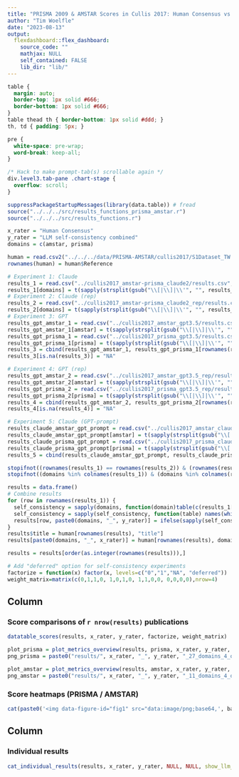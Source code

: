 ```yaml
---
title: "PRISMA 2009 & AMSTAR Scores in Cullis 2017: Human Consensus vs LLM - self-consistency combined across all 5 experiments"
author: "Tim Woelfle"
date: "2023-08-13"
output: 
  flexdashboard::flex_dashboard:
    source_code: ""
    mathjax: NULL
    self_contained: FALSE
    lib_dir: "lib/"
---
```


```css
table {
  margin: auto;
  border-top: 1px solid #666;
  border-bottom: 1px solid #666;
}
table thead th { border-bottom: 1px solid #ddd; }
th, td { padding: 5px; }

pre {
  white-space: pre-wrap;
  word-break: keep-all;
}

/* Hack to make prompt-tab(s) scrollable again */
div.level3.tab-pane .chart-stage {
  overflow: scroll;
}
```

```r
suppressPackageStartupMessages(library(data.table)) # fread
source("../../../src/results_functions_prisma_amstar.r")
source("../../../src/results_functions.r")

x_rater = "Human Consensus"
y_rater = "LLM self-consistency combined"
domains = c(amstar, prisma)

human = read.csv2("../../../data/PRISMA-AMSTAR/cullis2017/S1Dataset_TW.csv", na.strings = NULL)
rownames(human) = human$Reference

# Experiment 1: Claude
results_1 = read.csv("../cullis2017_amstar-prisma_claude2/results.csv", row.names = 1, na.strings = NULL)
results_1[domains] = t(sapply(strsplit(gsub("\\[|\\]|\\'", "", results_1$llm_scores), ", ", fixed=T), as.character))
# Experiment 2: Claude (rep)
results_2 = read.csv("../cullis2017_amstar-prisma_claude2_rep/results.csv", row.names = 1, na.strings = NULL)
results_2[domains] = t(sapply(strsplit(gsub("\\[|\\]|\\'", "", results_2$llm_scores), ", ", fixed=T), as.character))
# Experiment 3: GPT
results_gpt_amstar_1 = read.csv("../cullis2017_amstar_gpt3.5/results.csv", row.names = 1, na.strings = NULL)
results_gpt_amstar_1[amstar] = t(sapply(strsplit(gsub("\\[|\\]|\\'", "", results_gpt_amstar_1$llm_scores), ", ", fixed=T), as.character))
results_gpt_prisma_1 = read.csv("../cullis2017_prisma_gpt3.5/results.csv", row.names = 1, na.strings = NULL)
results_gpt_prisma_1[prisma] = t(sapply(strsplit(gsub("\\[|\\]|\\'", "", results_gpt_prisma_1$llm_scores), ", ", fixed=T), as.character))
results_3 = cbind(results_gpt_amstar_1, results_gpt_prisma_1[rownames(results_gpt_amstar_1),])
results_3[is.na(results_3)] = "NA"

# Experiment 4: GPT (rep)
results_gpt_amstar_2 = read.csv("../cullis2017_amstar_gpt3.5_rep/results.csv", row.names = 1, na.strings = NULL)
results_gpt_amstar_2[amstar] = t(sapply(strsplit(gsub("\\[|\\]|\\'", "", results_gpt_amstar_2$llm_scores), ", ", fixed=T), as.character))
results_gpt_prisma_2 = read.csv("../cullis2017_prisma_gpt3.5_rep/results.csv", row.names = 1, na.strings = NULL)
results_gpt_prisma_2[prisma] = t(sapply(strsplit(gsub("\\[|\\]|\\'", "", results_gpt_prisma_2$llm_scores), ", ", fixed=T), as.character))
results_4 = cbind(results_gpt_amstar_2, results_gpt_prisma_2[rownames(results_gpt_amstar_2),])
results_4[is.na(results_4)] = "NA"

# Experiment 5: Claude (GPT-prompt)
results_claude_amstar_gpt_prompt = read.csv("../cullis2017_amstar_claude2/results.csv", row.names = 1, na.strings = NULL)
results_claude_amstar_gpt_prompt[amstar] = t(sapply(strsplit(gsub("\\[|\\]|\\'", "", results_claude_amstar_gpt_prompt$llm_scores), ", ", fixed=T), as.character))
results_claude_prisma_gpt_prompt = read.csv("../cullis2017_prisma_claude2/results.csv", row.names = 1, na.strings = NULL)
results_claude_prisma_gpt_prompt[prisma] = t(sapply(strsplit(gsub("\\[|\\]|\\'", "", results_claude_prisma_gpt_prompt$llm_scores), ", ", fixed=T), as.character))
results_5 = cbind(results_claude_amstar_gpt_prompt, results_claude_prisma_gpt_prompt[rownames(results_claude_amstar_gpt_prompt),])

stopifnot((rownames(results_1) == rownames(results_2)) & (rownames(results_1) == rownames(results_3)) & (rownames(results_1) == rownames(results_4)) & (rownames(results_1) == rownames(results_5)))
stopifnot((domains %in% colnames(results_1)) & (domains %in% colnames(results_2)) & (domains %in% colnames(results_3)) & (domains %in% colnames(results_4)) & (domains %in% colnames(results_5)))

results = data.frame()
# Combine results
for (row in rownames(results_1)) {
  self_consistency = sapply(domains, function(domain)table(c(results_1[row, domain], results_2[row, domain], results_3[row, domain], results_4[row, domain], results_5[row, domain])))
  self_consistency = sapply(self_consistency, function(table) names(which(table==5)))
  results[row, paste0(domains, "_", y_rater)] = ifelse(sapply(self_consistency, length), self_consistency, "deferred")
}
results$title = human[rownames(results), "title"]
results[paste0(domains, "_", x_rater)] = human[rownames(results), domains]

results = results[order(as.integer(rownames(results))),]

# Add "deferred" option for self-consistency experiments
factorize = function(x) factor(x, levels=c("0","1","NA", "deferred"))
weight_matrix=matrix(c(0,1,1,0, 1,0,1,0, 1,1,0,0, 0,0,0,0),nrow=4)
```

Column {data-width=55}
-------------------------------------

### Score comparisons of `r nrow(results)` publications

```r
datatable_scores(results, x_rater, y_rater, factorize, weight_matrix)
```

```r
plot_prisma = plot_metrics_overview(results, prisma, x_rater, y_rater, factorize, weight_matrix, nrow=6, ncol=5)
png_prisma = paste0("results/", x_rater, "_", y_rater, "_27_domains_4_options.png")

plot_amstar = plot_metrics_overview(results, amstar, x_rater, y_rater, factorize, weight_matrix, nrow=4)
png_amstar = paste0("results/", x_rater, "_", y_rater, "_11_domains_4_options.png")
```

### Score heatmaps (<a onclick="data = 'data:image/png;base64,`r base64enc::base64encode(png_prisma)`'; $('#score-heatmaps-prisma-amstar p.image-container')[0].style = 'background: url(&quot;' + data + '&quot;) center center / contain no-repeat;'; $('p.image-container img')[0].src = data;" style="cursor: pointer">PRISMA</a> / <a onclick="data = 'data:image/png;base64,`r base64enc::base64encode(png_amstar)`'; $('#score-heatmaps-prisma-amstar p.image-container')[0].style = 'background: url(&quot;' + data + '&quot;) center center / contain no-repeat;'; $('p.image-container img')[0].src = data;" style="cursor: pointer">AMSTAR</a>) {data-height=720}

```r
cat(paste0('<img data-figure-id="fig1" src="data:image/png;base64,', base64enc::base64encode(png_prisma), '" width="1536">'))
```

Column {data-width=45}
-------------------------------------

### Individual results

```r
cat_individual_results(results, x_rater, y_rater, NULL, NULL, show_llm_message=F)
```
